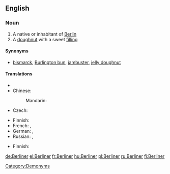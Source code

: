 ==English==

===Noun===
{{wikipedia}}
{{en-noun}}

# A native or inhabitant of [[Berlin]]
# A [[doughnut]] with a sweet [[filling]]

====Synonyms====
* {{sense|filled doughnut}} [[bismarck]], [[Burlington bun]], [[jambuster]], [[jelly doughnut]]

====Translations====
{{trans-top|native or inhabitant of Berlin}}
* {{trreq|Catalan}}
* Chinese:
*: Mandarin: {{t-|cmn|柏林人|tr=Bólínrén|sc=Hani}}
* Czech: {{t-|cs|Berlíňan|m}}
{{trans-mid}}
* Finnish: {{t+|fi|berliiniläinen}}
* French: {{t+|fr|berlinois|m}},  {{t+|fr|berlinoise|f}}
* German: {{t+|de|Berliner|m}},  {{t|de|Berlinerin|f}}
* Russian: {{t|ru|берлинец|m|tr=berlínec}},  {{t|ru|берлинка|f|tr=berlínka}}
{{trans-bottom}}

{{trans-top|doughnut}}
* Finnish: {{t|fi|hillomunkki}}
{{trans-mid}}
{{trans-bottom}}

[[Category:Demonyms]]

[[de:Berliner]]
[[el:Berliner]]
[[fr:Berliner]]
[[hu:Berliner]]
[[pl:Berliner]]
[[ru:Berliner]]
[[fi:Berliner]]